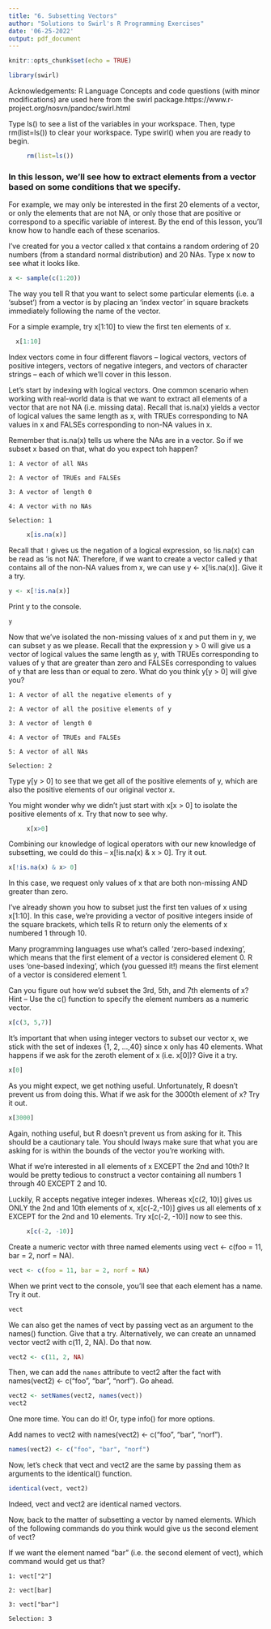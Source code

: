 ```yaml
---
title: "6. Subsetting Vectors"
author: "Solutions to Swirl's R Programming Exercises"
date: '06-25-2022'
output: pdf_document
---
```


```r
knitr::opts_chunk$set(echo = TRUE)
```
```r
library(swirl)
```
   
Acknowledgements: R Language Concepts and code questions (with minor modifications) are used here from the swirl package.https://www.r-project.org/nosvn/pandoc/swirl.html

    
Type ls() to see a list of the variables in your workspace. Then, type rm(list=ls()) to clear your workspace.
Type swirl() when you are ready to begin.
    
```r
     rm(list=ls())
```
### In this lesson, we'll see how to extract elements from a vector based on some conditions that we specify.
                                                                                                                   
For example, we may only be interested in the first 20 elements of a vector, or only the elements 
that are not NA, or only those that are positive or correspond to a specific variable of interest. 
By the end of this lesson, you'll know how to handle each of these scenarios.
                                                                                                                
I've created for you a vector called x that contains a random ordering of 20 numbers (from a standard normal
distribution) and 20 NAs. Type x now to see what it looks like.
```r
x <- sample(c(1:20))
```                                                                                                          
The way you tell R that you want to select some particular elements (i.e. a 'subset') from a vector
is by placing an 'index vector' in square brackets immediately following the name of the vector.
                                                                                                          
For a simple example, try x[1:10] to view the first ten elements of x.
```r
  x[1:10]
```                                                                                                     
Index vectors come in four different flavors -- logical vectors, vectors of positive integers, 
vectors of negative integers, and vectors of character strings -- each of which we'll cover in this lesson.
                                                                                                    
Let's start by indexing with logical vectors. One common scenario when working with real-world
data is that we want to extract all elements of a vector that are not NA (i.e. missing data). 
Recall that is.na(x) yields a vector of logical values the same length as x, with TRUEs
corresponding to NA values in x and FALSEs corresponding to non-NA values in x.
                                                               
Remember that is.na(x) tells us where the NAs are in a vector.
So if we subset x based on that, what do you expect toh happen?

    1: A vector of all NAs

    2: A vector of TRUEs and FALSEs

    3: A vector of length 0

    4: A vector with no NAs

    Selection: 1

```r
     x[is.na(x)]
```                                                                                             
Recall that `!` gives us the negation of a logical expression, so !is.na(x) can be read as 'is not NA'. 
Therefore, if we want to create a vector called y that contains all of the non-NA values from x, we can use 
y <- x[!is.na(x)]. Give it a  try.
    
```r
y <- x[!is.na(x)]
```
                                                                                            
Print y to the console.
```r
y
```
Now that we've isolated the non-missing values of x and put them in y, we can subset y as we please.
Recall that the expression y > 0 will give us a vector of logical values the same length as y, with TRUEs                corresponding to values of y that are greater than zero and FALSEs corresponding to values of y that 
are less than or equal to zero.  What do you think y[y > 0] will give you?

    1: A vector of all the negative elements of y
    
    2: A vector of all the positive elements of y
    
    3: A vector of length 0
    
    4: A vector of TRUEs and FALSEs
    
    5: A vector of all NAs

    Selection: 2

Type y[y > 0] to see that we get all of the positive elements of y, which are also the positive elements of our          original vector x.

You might wonder why we didn't just start with x[x > 0] to isolate the positive elements of x.
Try that now to see why.
    
```r
     x[x>0]
```                                                                              
Combining our knowledge of logical operators with our new knowledge of subsetting, 
we could do this -- x[!is.na(x) & x > 0]. Try it out.
    
```r
x[!is.na(x) & x> 0]
```
In this case, we request only values of x that are both non-missing AND greater than zero.

I've already shown you how to subset just the first ten values of x using x[1:10]. 
In this case, we're providing a vector of positive integers inside of the square brackets, 
which tells R to return only the elements of x numbered 1 through 10.

Many programming languages use what's called 'zero-based indexing', which means that the first element
of a vector is considered element 0. R uses 'one-based indexing', which (you guessed it!) means
the first element of a vector is considered element 1.

Can you figure out how we'd subset the 3rd, 5th, and 7th elements of x?
Hint -- Use the c() function to specify the element numbers as a numeric vector.
    
```r
x[c(3, 5,7)]
```
It's important that when using integer vectors to subset our vector x, 
we stick with the set of indexes {1, 2, ...,40} since x only has 40 elements.
What happens if we ask for the zeroth element of x (i.e. x[0])? Give it a try.
    
```r
x[0]
```
As you might expect, we get nothing useful. Unfortunately, R doesn't prevent us from doing this. 
What if we ask for the 3000th element of x? Try it out.
    
```r
x[3000]
```
Again, nothing useful, but R doesn't prevent us from asking for it. This should be a cautionary tale. 
You should lways  make sure that what you are asking for is within the bounds of the vector you're working with.

What if we're interested in all elements of x EXCEPT the 2nd and 10th? It would be pretty tedious to construct a         vector containing all numbers 1 through 40 EXCEPT 2 and 10.

Luckily, R accepts negative integer indexes. Whereas x[c(2, 10)] gives us ONLY the 2nd and 10th elements of x,           x[c(-2,-10)] gives us all elements of x EXCEPT for the 2nd and 10 elements.  Try x[c(-2, -10)] now to see this.
    
```r
     x[c(-2, -10)]
```
Create a numeric vector with three named elements using vect <- c(foo = 11, bar = 2, norf = NA).
```r
vect <- c(foo = 11, bar = 2, norf = NA)
```
When we print vect to the console, you'll see that each element has a name. Try it out.
```r
vect
```
We can also get the names of vect by passing vect as an argument to the names() function. Give that a try.
Alternatively, we can create an unnamed vector vect2 with c(11, 2, NA). Do that now.
```r
vect2 <- c(11, 2, NA)
```
Then, we can add the `names` attribute to vect2 after the fact with 
names(vect2) <- c("foo", "bar", "norf"). Go ahead.

```r
vect2 <- setNames(vect2, names(vect))
vect2
``` 
One more time. You can do it! Or, type info() for more options.

Add names to vect2 with names(vect2) <- c("foo", "bar", "norf").
```r
names(vect2) <- c("foo", "bar", "norf")
```
Now, let's check that vect and vect2 are the same by passing them as arguments to the identical() function.
```r
identical(vect, vect2)
```
Indeed, vect and vect2 are identical named vectors.

Now, back to the matter of subsetting a vector by named elements. Which of the following commands 
do you think would give us the second element of vect?

If we want the element named "bar" (i.e. the second element of vect), which command would get us that?

    1: vect["2"]

    2: vect[bar]

    3: vect["bar"]

    Selection: 3
